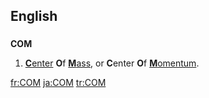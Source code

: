 ==English==
==={{initialism}}===
'''COM'''

# {{physics}} [[center|'''C'''enter]] '''O'''f [[mass|'''M'''ass]], or '''C'''enter '''O'''f [[momentum|'''M'''omentum]].

[[fr:COM]]
[[ja:COM]]
[[tr:COM]]